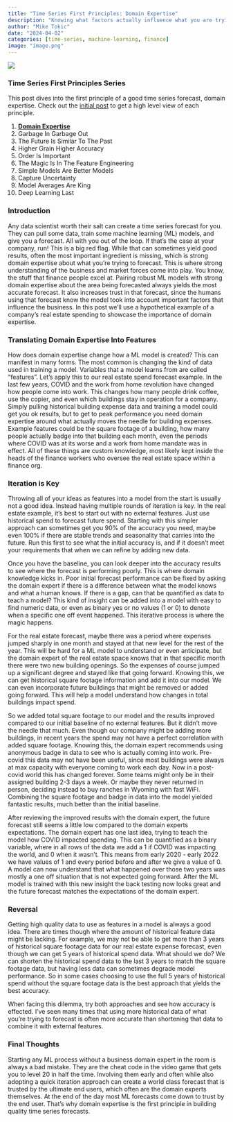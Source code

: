 ```yaml
---
title: "Time Series First Principles: Domain Expertise"
description: "Knowing what factors actually influence what you are trying to forecast is more important than which ML model to train"
author: "Mike Tokic"
date: "2024-04-02"
categories: [time-series, machine-learning, finance]
image: "image.png"
---
```


![](./image.png)

### Time Series First Principles Series

This post dives into the first principle of a good time series forecast, domain expertise. Check out the [initial post](https://mftokic.github.io/posts/2024-03-26-time-series-first-principles-initial/) to get a high level view of each principle. 

1. [**Domain Expertise**](https://mftokic.github.io/posts/2024-04-02-time-series-domain-expertise/)
2. Garbage In Garbage Out
3. The Future Is Similar To The Past
4. Higher Grain Higher Accuracy
5. Order Is Important
6. The Magic Is In The Feature Engineering
7. Simple Models Are Better Models
8. Capture Uncertainty
9. Model Averages Are King
10. Deep Learning Last

### Introduction

Any data scientist worth their salt can create a time series forecast for you. They can pull some data, train some machine learning (ML) models, and give you a forecast. All with you out of the loop. If that's the case at your company, run! This is a big red flag. While that can sometimes yield good results, often the most important ingredient is missing, which is strong domain expertise about what you're trying to forecast. This is where strong understanding of the business and market forces come into play. You know, the stuff that finance people excel at. Pairing robust ML models with strong domain expertise about the area being forecasted always yields the most accurate forecast. It also increases trust in that forecast, since the humans using that forecast know the model took into account important factors that influence the business. In this post we'll use a hypothetical example of a company's real estate spending to showcase the importance of domain expertise. 

### Translating Domain Expertise Into Features

How does domain expertise change how a ML model is created? This can manifest in many forms. The most common is changing the kind of data used in training a model. Variables that a model learns from are called "features". Let's apply this to our real estate spend forecast example. In the last few years, COVID and the work from home revolution have changed how people come into work. This changes how many people drink coffee, use the copier, and even which buildings stay in operation for a company. Simply pulling historical building expense data and training a model could get you ok results, but to get to peak performance you need domain expertise around what actually moves the needle for building expenses. Example features could be the square footage of a building, how many people actually badge into that building each month, even the periods where COVID was at its worse and a work from home mandate was in effect. All of these things are custom knowledge, most likely kept inside the heads of the finance workers who oversee the real estate space within a finance org.

### Iteration is Key

Throwing all of your ideas as features into a model from the start is usually not a good idea. Instead having multiple rounds of iteration is key. In the real estate example, it's best to start out with no external features. Just use historical spend to forecast future spend. Starting with this simpler approach can sometimes get you 90% of the accuracy you need, maybe even 100% if there are stable trends and seasonality that carries into the future. Run this first to see what the initial accuracy is, and if it doesn't meet your requirements that when we can refine by adding new data. 

Once you have the baseline, you can look deeper into the accuracy results to see where the forecast is performing poorly. This is where domain knowledge kicks in. Poor initial forecast performance can be fixed by asking the domain expert if there is a difference between what the model knows and what a human knows. If there is a gap, can that be quantified as data to teach a model? This kind of insight can be added into a model with easy to find numeric data, or even as binary yes or no values (1 or 0) to denote when a specific one off event happened. This iterative process is where the magic happens.   

For the real estate forecast, maybe there was a period where expenses jumped sharply in one month and stayed at that new level for the rest of the year. This will be hard for a ML model to understand or even anticipate, but the domain expert of the real estate space knows that in that specific month there were two new building openings. So the expenses of course jumped up a significant degree and stayed like that going forward. Knowing this, we can get historical square footage information and add it into our model. We can even incorporate future buildings that might be removed or added going forward. This will help a model understand how changes in total buildings impact spend. 

So we added total square footage to our model and the results improved compared to our initial baseline of no external features. But it didn't move the needle that much. Even though our company might be adding more buildings, in recent years the spend may not have a perfect correlation with added square footage. Knowing this, the domain expert recommends using anonymous badge in data to see who is actually coming into work. Pre-covid this data may not have been useful, since most buildings were always at max capacity with everyone coming to work each day. Now in a post-covid world this has changed forever. Some teams might only be in their assigned building 2-3 days a week. Or maybe they never returned in person, deciding instead to buy ranches in Wyoming with fast WiFi. Combining the square footage and badge in data into the model yielded fantastic results, much better than the initial baseline. 

After reviewing the improved results with the domain expert, the future forecast still seems a little low compared to the domain experts expectations. The domain expert has one last idea, trying to teach the model how COVID impacted spending. This can be quantified as a binary variable, where in all rows of the data we add a 1 if COVID was impacting the world, and 0 when it wasn't. This means from early 2020 - early 2022 we have values of 1 and every period before and after we give a value of 0. A model can now understand that what happened over those two years was mostly a one off situation that is not expected going forward. After the ML model is trained with this new insight the back testing now looks great and the future forecast matches the expectations of the domain expert. 

### Reversal

Getting high quality data to use as features in a model is always a good idea. There are times though where the amount of historical feature data might be lacking. For example, we may not be able to get more than 3 years of historical square footage data for our real estate expense forecast, even though we can get 5 years of historical spend data. What should we do? We can shorten the historical spend data to the last 3 years to match the square footage data, but having less data can sometimes degrade model performance. So in some cases choosing to use the full 5 years of historical spend without the square footage data is the best approach that yields the best accuracy. 

When facing this dilemma, try both approaches and see how accuracy is effected. I've seen many times that using more historical data of what you're trying to forecast is often more accurate than shortening that data to combine it with external features. 

### Final Thoughts

Starting any ML process without a business domain expert in the room is always a bad mistake. They are the cheat code in the video game that gets you to level 20 in half the time. Involving them early and often while also adopting a quick iteration approach can create a world class forecast that is trusted by the ultimate end users, which often are the domain experts themselves. At the end of the day most ML forecasts come down to trust by the end user. That's why domain expertise is the first principle in building quality time series forecasts. 